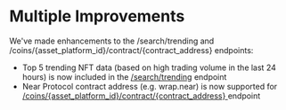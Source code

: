 # Multiple Improvements

We've made enhancements to the /search/trending and /coins/{asset_platform_id}/contract/{contract_address} endpoints:

* Top 5 trending NFT data (based on high trading volume in the last 24 hours) is now included in the [/search/trending](/reference/trending-search) endpoint
* Near Protocol contract address (e.g. wrap.near) is now supported for [/coins/{asset_platform_id}/contract/{contract_address} ](/reference/coins-contract-address) endpoint